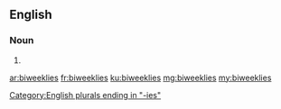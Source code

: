 ==English==

===Noun===
{{head|en|noun plural form}}

# {{not the plural of|biweekly|lang=en}}

[[Category:English plurals ending in "-ies"]]

[[ar:biweeklies]]
[[fr:biweeklies]]
[[ku:biweeklies]]
[[mg:biweeklies]]
[[my:biweeklies]]